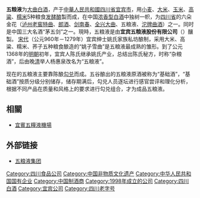 {{Unreferenced|time=2018-11-24T03:31:45+00:00}}
{{NoteTA
| 1=zh-cn:曲; zh-hant:麯;
| 2=zh-cn:玉米;zh-hk:粟米;zh-tw:玉米;
}}
{{Infobox_company
| company_name_zh = 宜宾五粮液集团有限公司
| company_name = 宜宾五粮液集团有限公司
| company_logo = [[File:wuliangyi.gif|File:wuliangyi.gif]]
| company_type = [[國有企業|國有企業]]
| foundation = 1998年
| location = {{PRC}}[[四川省|四川省]][[宜賓市|宜賓市]]
| industry = [[酒|酒]]
| key_people = [[董事長|董事長]]：曾从钦
| sales = 
| slogan = “中國的五糧液、世界的五糧液”
| profit = 
| market_value = 
| num_employees = 
| revenue = 
| products = 
| parent = 
| subsid = 
| homepage = [http://www.wuliangye.com.cn 宜宾五粮液集团有限公司]
}}

'''五粮液'''为[[大麯酒|大曲]][[白酒|白酒]]，产于[[中華人民共和國|中華人民共和國]][[四川省|四川省]][[宜宾市|宜宾市]]，用[[小麦|小麦]]、[[大米|大米]]、[[玉米|玉米]]、[[高粱|高粱]]、[[糯米|糯米]]5种粮食[[发酵|发酵]][[酿|酿]]製而成，在中国[[浓香型白酒|浓香型白酒]]中独树一帜，为[[四川省|四川省]]的六朵金花（[[泸州老窖特曲|泸州老窖特曲]]、[[郎酒|郎酒]]、[[剑南春|剑南春]]、[[全兴大曲|全兴大曲]]、五粮液、[[沱牌曲酒|沱牌曲酒]]）之一。同时是中国三大名酒“茅五剑”之一。現時，五粮液是由'''宜宾五粮液股份有限公司'''（{{szse|000858}}）釀製。
{{中国非物质文化遗产 
|名称 = 五粮液酒传统酿造技艺
|子项 = 
|图片 = HK Sheung Wan 寶湖金宴 Treasure Lake Seafood Restaurant - 五粮液 白酒 wine bottles Feb-2012.jpg
|申报地区或单位 = 四川
|序号 = 927 
|编号项目 = Ⅷ—144 
|登录时间 = 2008年 
|备注 = 第二批国家级非遗项目
|分类 = 传统技艺
|省区市 = 四川
}}
[[宋代|宋代]]（公元960年－1279年）宜宾绅士姚氏家族私坊酿制，采用大米、高粱、糯米、荞子五种粮食酿造的“姚子雪曲”是五粮液最成熟的雏形。到了公元1368年的[[明朝|明朝]]初年，宜宾人陈氏继承姚氏产业，总结出陈氏秘方，时称“杂粮酒”，后由晚[[清|清]]举人杨惠泉改名为“五粮液”。

现在的五粮液主要靠陈酿[[勾兑|勾兑]]而成。五谷酿出的五粮液原酒被称为“基础酒”，“基础酒”按质分级分别储存，储存期满后，勾兑人员逐坛进行感官尝评和理化分析，根据不同产品在质量和风格上的要求进行勾兑组合，才为成品五粮液。
== 相關 ==
* [[宜賓五糧液機場|宜賓五糧液機場]]

==外部链接==
* [http://www.wuliangye.com.cn 五粮液集团]{{Wayback|url=http://www.wuliangye.com.cn/ |date=20201205195943 }}
{{華夏酒文化}}
{{SZSECI}}
{{Hang Seng China 50 Index}}
{{四川蓝鲸}}
{{CSI-300}}

[[Category:四川食品公司|Category:四川食品公司]]
[[Category:中国非物质文化遗产|Category:中国非物质文化遗产]]
[[Category:中华人民共和国国有企业|Category:中华人民共和国国有企业]]
[[Category:中国制酒商|Category:中国制酒商]]
[[Category:1998年成立的公司|Category:1998年成立的公司]]
[[Category:四川白酒|Category:四川白酒]]
[[Category:宜宾公司|Category:宜宾公司]]
[[Category:四川老字号|Category:四川老字号]]